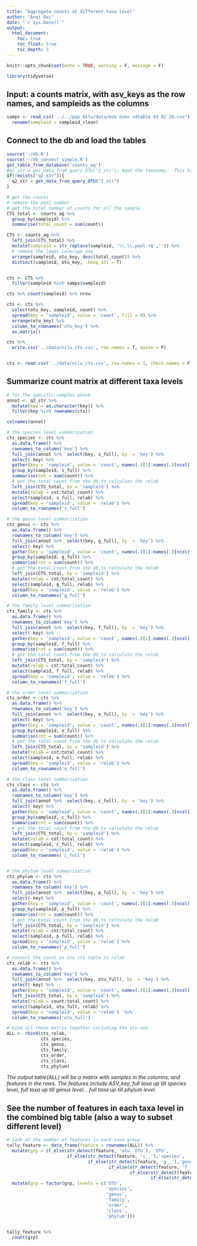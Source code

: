 ```yaml
---
title: "Aggregate counts at different taxa level"
author: "Anqi Dai"
date: "`r Sys.Date()`"
output:
  html_document:
    toc: true
    toc_float: true
    toc_depth: 3
---
```


```r
knitr::opts_chunk$set(echo = TRUE, warning = F, message = F)
```

```r
library(tidyverse)
```

## Input: a counts matrix, with asv_keys as the row names, and sampleids as the columns

```r
samps <- read_csv('../../ppp_Nilu/data/msk duke sdtable 03 02 20.csv') %>% 
  rename(sampleid = sampleid_clean)
```

## Connect to the db and load the tables

```r
source('~/db.R')
source('~/db_connect_simple.R')
get_table_from_database('counts_ag')
#q2_str = get_data_from_query_OTU("2_str"); #get the taxonomy.  This has full taxonomy
if(!exists("q2_str")){
  q2_str = get_data_from_query_OTU("2_str")
}
```
   

```r
# get the counts 
# remove the pool number
# get the total number of counts for all the sample
CTS_total <- counts_ag %>% 
  group_by(sampleid) %>% 
  summarise(total_count = sum(count))

CTS <- counts_ag %>% 
  left_join(CTS_total) %>% 
  mutate(sampleid = str_replace(sampleid, '\\.\\.pool.+$','')) %>% 
  # remove the lower coverage one
  arrange(sampleid, otu_key, desc(total_count)) %>% 
  distinct(sampleid, otu_key, .keep_all = T)


cts <- CTS %>% 
  filter(sampleid %in% samps$sampleid)

cts %>% count(sampleid) %>% nrow
```

```r
cts <- cts %>% 
  select(otu_key, sampleid, count) %>% 
  spread(key = 'sampleid', value = 'count', fill = 0) %>% 
  arrange(otu_key) %>% 
  column_to_rownames('otu_key') %>% 
  as.matrix()

cts %>% 
  write.csv('../data/nilu_cts.csv', row.names = T, quote = F)


cts <- read.csv('../data/nilu_cts.csv', row.names = 1, check.names = F)
```


## Summarize count matrix at different taxa levels

```r
# for the specific samples above 
annot <- q2_str %>% 
  mutate(key = as.character(key)) %>% 
  filter(key %in% rownames(cts))

colnames(annot)
```


```r
# the species level summarization
cts_species <- cts %>% 
  as.data.frame() %>% 
  rownames_to_column('key') %>% 
  full_join(annot %>%  select(key, s_full), by  = 'key') %>% 
  select(-key) %>% 
  gather(key = 'sampleid', value = 'count', names(.)[1]:names(.)[ncol(.) - 1]) %>% 
  group_by(sampleid, s_full) %>% 
  summarise(cnt = sum(count)) %>% 
  # get the total count from the db to calculate the relab
  left_join(CTS_total, by = 'sampleid') %>% 
  mutate(relab = cnt/total_count) %>% 
  select(sampleid, s_full, relab) %>% 
  spread(key = 'sampleid', value = 'relab') %>% 
  column_to_rownames('s_full') 

# the genus level summarization
cts_genus <- cts %>% 
  as.data.frame() %>% 
  rownames_to_column('key') %>% 
  full_join(annot %>%  select(key, g_full), by  = 'key') %>% 
  select(-key) %>% 
  gather(key = 'sampleid', value = 'count', names(.)[1]:names(.)[ncol(.) - 1]) %>% 
  group_by(sampleid, g_full) %>% 
  summarise(cnt = sum(count)) %>% 
  # get the total count from the db to calculate the relab
  left_join(CTS_total, by = 'sampleid') %>% 
  mutate(relab = cnt/total_count) %>% 
  select(sampleid, g_full, relab) %>% 
  spread(key = 'sampleid', value = 'relab') %>% 
  column_to_rownames('g_full') 

# the family level summarization
cts_family <- cts %>% 
  as.data.frame() %>% 
  rownames_to_column('key') %>% 
  full_join(annot %>%  select(key, f_full), by  = 'key') %>% 
  select(-key) %>% 
  gather(key = 'sampleid', value = 'count', names(.)[1]:names(.)[ncol(.) - 1]) %>% 
  group_by(sampleid, f_full) %>% 
  summarise(cnt = sum(count)) %>% 
  # get the total count from the db to calculate the relab
  left_join(CTS_total, by = 'sampleid') %>% 
  mutate(relab = cnt/total_count) %>% 
  select(sampleid, f_full, relab) %>% 
  spread(key = 'sampleid', value = 'relab') %>% 
  column_to_rownames('f_full') 

# the order level summarization
cts_order <- cts %>% 
  as.data.frame() %>% 
  rownames_to_column('key') %>% 
  full_join(annot %>%  select(key, o_full), by  = 'key') %>% 
  select(-key) %>% 
  gather(key = 'sampleid', value = 'count', names(.)[1]:names(.)[ncol(.) - 1]) %>% 
  group_by(sampleid, o_full) %>% 
  summarise(cnt = sum(count)) %>% 
  # get the total count from the db to calculate the relab
  left_join(CTS_total, by = 'sampleid') %>% 
  mutate(relab = cnt/total_count) %>% 
  select(sampleid, o_full, relab) %>% 
  spread(key = 'sampleid', value = 'relab') %>% 
  column_to_rownames('o_full') 

# the class level summarization
cts_class <- cts %>% 
  as.data.frame() %>% 
  rownames_to_column('key') %>% 
  full_join(annot %>%  select(key, c_full), by  = 'key') %>% 
  select(-key) %>% 
  gather(key = 'sampleid', value = 'count', names(.)[1]:names(.)[ncol(.) - 1]) %>% 
  group_by(sampleid, c_full) %>% 
  summarise(cnt = sum(count)) %>% 
  # get the total count from the db to calculate the relab
  left_join(CTS_total, by = 'sampleid') %>% 
  mutate(relab = cnt/total_count) %>% 
  select(sampleid, c_full, relab) %>% 
  spread(key = 'sampleid', value = 'relab') %>% 
  column_to_rownames('c_full') 


# the phylum level summarization
cts_phylum <- cts %>% 
  as.data.frame() %>% 
  rownames_to_column('key') %>% 
  full_join(annot %>%  select(key, p_full), by  = 'key') %>% 
  select(-key) %>% 
  gather(key = 'sampleid', value = 'count', names(.)[1]:names(.)[ncol(.) - 1]) %>% 
  group_by(sampleid, p_full) %>% 
  summarise(cnt = sum(count)) %>% 
  # get the total count from the db to calculate the relab
  left_join(CTS_total, by = 'sampleid') %>% 
  mutate(relab = cnt/total_count) %>% 
  select(sampleid, p_full, relab) %>% 
  spread(key = 'sampleid', value = 'relab') %>% 
  column_to_rownames('p_full')

# convert the count in otu cts table to relab
cts_relab <- cts %>% 
  as.data.frame() %>% 
  rownames_to_column('key') %>% 
  full_join(annot %>%  select(key, otu_full), by  = 'key') %>% 
  select(-key) %>% 
  gather(key = 'sampleid', value = 'count', names(.)[1]:names(.)[ncol(.)-1])  %>% 
  left_join(CTS_total, by = 'sampleid') %>% 
  mutate(relab = count/total_count) %>% 
  select(sampleid, otu_full, relab) %>% 
  spread(key = 'sampleid', value = 'relab')  %>% 
  column_to_rownames('otu_full')
```


```r
# bind all those matrix together including the otu one
ALL <- rbind(cts_relab,
             cts_species,
             cts_genus,
             cts_family,
             cts_order,
             cts_class,
             cts_phylum)
```

*The output table(ALL) will be a matrix with samples in the columns, and features in the rows. The features include ASV_key, full taxa up till species level, full taxa up till genus level... full taxa up till phylum level.*


## See the number of features in each taxa level in the combined big table (also a way to subset different level)


```r
# look at the number of features in each taxa group
tally_feature <- data_frame(feature = rownames(ALL)) %>% 
  mutate(grp = if_else(str_detect(feature, 'otu__OTU'), 'OTU',
                       if_else(str_detect(feature, 's__'),'species',
                               if_else(str_detect(feature, 'g__'),'genus',
                                       if_else(str_detect(feature, 'f__'),'family',
                                               if_else(str_detect(feature, 'o__'),'order',
                                                       if_else(str_detect(feature, 'c__'),'class', 'phylum'))))))) %>% 
  mutate(grp = factor(grp, levels = c('OTU',
                                      'species',
                                      'genus',
                                      'family',
                                      'order',
                                      'class',
                                      'phylum')))

  
tally_feature %>% 
  count(grp)
```

